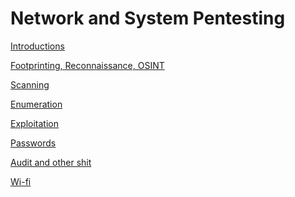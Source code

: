 = Network and System Pentesting =

[[NSPLecture0|Introductions]]

[[NSPLecture1|Footprinting, Reconnaissance, OSINT]]

[[NSPLecture2|Scanning]]

[[NSPLecture3|Enumeration]]

[[NSPLecture4|Exploitation]]

[[NSPLecture5|Passwords]]

[[NSPLecture6|Audit and other shit]]

[[NSPLecture7|Wi-fi]]
